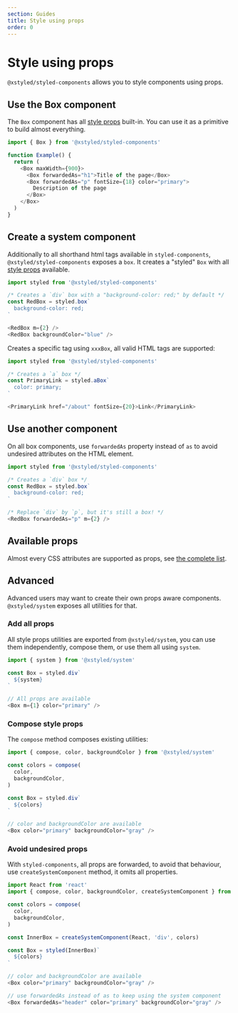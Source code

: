 ```yaml
---
section: Guides
title: Style using props
order: 0
---
```


# Style using props

`@xstyled/styled-components` allows you to style components using props.

## Use the Box component

The `Box` component has all [style props](/docs/style-props/) built-in. You can use it as a primitive to build almost everything.

```js
import { Box } from '@xstyled/styled-components'

function Example() {
  return (
    <Box maxWidth={900}>
      <Box forwardedAs="h1">Title of the page</Box>
      <Box forwardedAs="p" fontSize={18} color="primary">
        Description of the page
      </Box>
    </Box>
  )
}
```

## Create a system component

Additionally to all shorthand html tags available in `styled-components`, `@xstyled/styled-components` exposes a `box`. It creates a "styled" `Box` with all [style props](/docs/style-props/) available.

```js
import styled from '@xstyled/styled-components'

/* Creates a `div` box with a "background-color: red;" by default */
const RedBox = styled.box`
  background-color: red;
`

<RedBox m={2} />
<RedBox backgroundColor="blue" />
```

Creates a specific tag using `xxxBox`, all valid HTML tags are supported:

```js
import styled from '@xstyled/styled-components'

/* Creates a `a` box */
const PrimaryLink = styled.aBox`
  color: primary;
`

<PrimaryLink href="/about" fontSize={20}>Link</PrimaryLink>
```

## Use another component

On all box components, use `forwardedAs` property instead of `as` to avoid undesired attributes on the HTML element.

```js
import styled from '@xstyled/styled-components'

/* Creates a `div` box */
const RedBox = styled.box`
  background-color: red;
`

/* Replace `div` by `p`, but it's still a box! */
<RedBox forwardedAs="p" m={2} />
```

## Available props

Almost every CSS attributes are supported as props, see [the complete list](/docs/style-props/).

## Advanced

Advanced users may want to create their own props aware components. `@xstyled/system` exposes all utilities for that.

### Add all props

All style props utilities are exported from `@xstyled/system`, you can use them independently, compose them, or use them all using `system`.

```js
import { system } from '@xstyled/system'

const Box = styled.div`
  ${system}
`

// All props are available
<Box m={1} color="primary" />
```

### Compose style props

The `compose` method composes existing utilities:

```js
import { compose, color, backgroundColor } from '@xstyled/system'

const colors = compose(
  color,
  backgroundColor,
)

const Box = styled.div`
  ${colors}
`

// color and backgroundColor are available
<Box color="primary" backgroundColor="gray" />
```

### Avoid undesired props

With `styled-components`, all props are forwarded, to avoid that behaviour, use `createSystemComponent` method, it omits all properties.

```js
import React from 'react'
import { compose, color, backgroundColor, createSystemComponent } from '@xstyled/system'

const colors = compose(
  color,
  backgroundColor,
)

const InnerBox = createSystemComponent(React, 'div', colors)

const Box = styled(InnerBox)`
  ${colors}
`

// color and backgroundColor are available
<Box color="primary" backgroundColor="gray" />

// use forwardedAs instead of as to keep using the system component
<Box forwardedAs="header" color="primary" backgroundColor="gray" />
```
